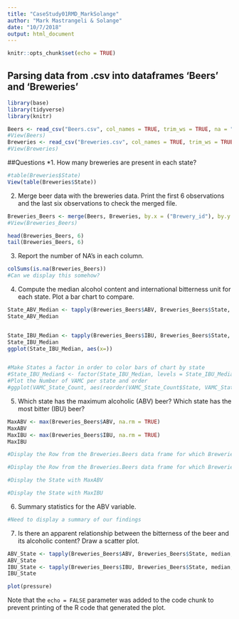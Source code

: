 ```yaml
---
title: "CaseStudy01RMD_MarkSolange"
author: "Mark Mastrangeli & Solange"
date: "10/7/2018"
output: html_document
---
```


```r
knitr::opts_chunk$set(echo = TRUE)
```


## Parsing data from .csv into dataframes 'Beers' and 'Breweries'
```r
library(base)
library(tidyverse)
library(knitr)

Beers <- read_csv("Beers.csv", col_names = TRUE, trim_ws = TRUE, na = "NA")
#View(Beers)
Breweries <- read_csv("Breweries.csv", col_names = TRUE, trim_ws = TRUE, na = "NA")
#View(Breweries)
```

##Questions
*1.	How many breweries are present in each state?
```r
#table(Breweries$State)
View(table(Breweries$State))


```
2.	Merge beer data with the breweries data. Print the first 6 observations and the last six observations to check the merged file.
```r
Breweries_Beers <- merge(Beers, Breweries, by.x = ("Brewery_id"), by.y = ("Brew_ID"), sort = TRUE)
#View(Breweries_Beers)

head(Breweries_Beers, 6)
tail(Breweries_Beers, 6)

```

3.	Report the number of NA's in each column.
```r
colSums(is.na(Breweries_Beers))
#Can we display this somehow? 
```

4.	Compute the median alcohol content and international bitterness unit for each state. Plot a bar chart to compare.
```r


State_ABV_Median <- tapply(Breweries_Beers$ABV, Breweries_Beers$State, median, na.rm = TRUE)
State_ABV_Median


State_IBU_Median <- tapply(Breweries_Beers$IBU, Breweries_Beers$State, median, na.rm = TRUE)
State_IBU_Median
ggplot(State_IBU_Median, aes(x=))


#Make States a factor in order to color bars of chart by state
#State_IBU_Median$ <- factor(State_IBU_Median, levels = State_IBU_Median)
#Plot the Number of VAMC per state and order
#ggplot(VAMC_State_Count, aes(reorder(VAMC_State_Count$State, VAMC_State_Count$`Number of VAMC`), VAMC_State_Count$`Number of VAMC`)) + geom_bar(aes(fill=VAMC_State_Count$State), stat="identity") + ggtitle("Distribution of VA Medical Centers in continental US") + theme(axis.text.x=element_text(angle = 90, vjust = 1,hjust = ), legend.position="none") + scale_color_manual(values = LST) + labs(title="Number of Veterans Affairs Medical Centers by State", fill = "State", x= "State", y= "VAMC Count")
```
5.	Which state has the maximum alcoholic (ABV) beer? Which state has the most bitter (IBU) beer?
```r

MaxABV <- max(Breweries_Beers$ABV, na.rm = TRUE)
MaxABV
MaxIBU <- max(Breweries_Beers$IBU, na.rm = TRUE)
MaxIBU

#Display the Row from the Breweries.Beers data frame for which Breweries.Beers$ABV = MaxABV

#Display the Row from the Breweries.Beers data frame for which Breweries.Beers$IBU = MaxIBU

#Display the State with MaxABV

#Display the State with MaxIBU

```


6.	Summary statistics for the ABV variable.
```r
#Need to display a summary of our findings
```


7.	Is there an apparent relationship between the bitterness of the beer and its alcoholic content? Draw a scatter plot.
```r
ABV_State <- tapply(Breweries_Beers$ABV, Breweries_Beers$State, median, na.rm = TRUE)
ABV_State
IBU_State <- tapply(Breweries_Beers$IBU, Breweries_Beers$State, median, na.rm = TRUE)
IBU_State
```


```r
plot(pressure)
```

Note that the `echo = FALSE` parameter was added to the code chunk to prevent printing of the R code that generated the plot.
